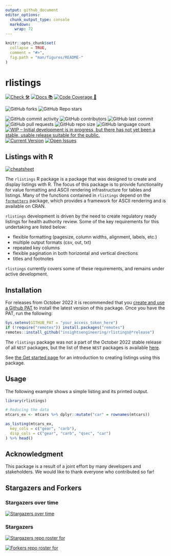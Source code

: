 ```yaml
---
output: github_document
editor_options: 
  chunk_output_type: console
  markdown: 
    wrap: 72
---
```


<!-- README.md is generated from README.Rmd. Please edit that file -->

```r
knitr::opts_chunk$set(
  collapse = TRUE,
  comment = "#>",
  fig.path = "man/figures/README-"
)
```

# rlistings

<!-- start badges -->

[![Check
🛠](https://github.com/insightsengineering/rlistings/actions/workflows/check.yaml/badge.svg)](https://github.com/insightsengineering/rlistings/actions/workflows/check.yaml)
[![Docs
📚](https://github.com/insightsengineering/rlistings/actions/workflows/docs.yaml/badge.svg)](https://insightsengineering.github.io/rlistings/)
[![Code Coverage
📔](https://raw.githubusercontent.com/insightsengineering/rlistings/_xml_coverage_reports/data/main/badge.svg)](https://raw.githubusercontent.com/insightsengineering/rlistings/_xml_coverage_reports/data/main/coverage.xml)

![GitHub
forks](https://img.shields.io/github/forks/insightsengineering/rlistings?style=social)
![GitHub Repo
stars](https://img.shields.io/github/stars/insightsengineering/rlistings?style=social)

![GitHub commit
activity](https://img.shields.io/github/commit-activity/m/insightsengineering/rlistings)
![GitHub
contributors](https://img.shields.io/github/contributors/insightsengineering/rlistings)
![GitHub last
commit](https://img.shields.io/github/last-commit/insightsengineering/rlistings)
![GitHub pull
requests](https://img.shields.io/github/issues-pr/insightsengineering/rlistings)
![GitHub repo
size](https://img.shields.io/github/repo-size/insightsengineering/rlistings)
![GitHub language
count](https://img.shields.io/github/languages/count/insightsengineering/rlistings)
[![WIP -- Initial development is in progress, but there has not yet been
a stable, usable release suitable for the
public.](https://www.repostatus.org/badges/latest/wip.svg)](https://www.repostatus.org/#wip)
[![Current
Version](https://img.shields.io/github/r-package/v/insightsengineering/rlistings/main?color=purple&label=package%20version)](https://github.com/insightsengineering/rlistings/tree/main)
[![Open
Issues](https://img.shields.io/github/issues-raw/insightsengineering/rlistings?color=red&label=open%20issues)](https://github.com/insightsengineering/rlistings/issues?q=is%3Aissue+is%3Aopen+sort%3Aupdated-desc)
<!-- end badges -->

## Listings with R

[![cheatsheet](https://img.shields.io/badge/cheatsheet-rlistings-blue)](https://insightsengineering.github.io/rlistings/inst/cheatsheet/rlistings_cheatsheet_03-24.pdf)

The `rlistings` R package is a package that was designed to create and
display listings with R. The focus of this package is to provide
functionality for value formatting and ASCII rendering infrastructure
for tables and listings. Many of the functions contained in `rlistings`
depend on the
[`formatters`](https://insightsengineering.github.io/formatters/)
package, which provides a framework for ASCII rendering and is available
on CRAN.

`rlistings` development is driven by the need to create regulatory ready
listings for health authority review. Some of the key requirements for
this undertaking are listed below:

-   flexible formatting (pagesize, column widths, alignment, labels,
    etc.)
-   multiple output formats (csv, out, txt)
-   repeated key columns
-   flexible pagination in both horizontal and vertical directions
-   titles and footnotes

`rlistings` currently covers some of these requirements, and remains
under active development.

## Installation

For releases from October 2022 it is recommended that you [create and
use a Github
PAT](https://docs.github.com/en/github/authenticating-to-github/keeping-your-account-and-data-secure/creating-a-personal-access-token)
to install the latest version of this package. Once you have the PAT,
run the following:

``` r
Sys.setenv(GITHUB_PAT = "your_access_token_here")
if (!require("remotes")) install.packages("remotes")
remotes::install_github("insightsengineering/rlistings@*release")
```

The `rlistings` package was not a part of the October 2022 stable
release of all `NEST` packages, but the list of these `NEST` packages is
available
[here](https://github.com/insightsengineering/depository#readme).

See [the Get started
page](https://insightsengineering.github.io/rlistings/main/articles/rlistings.html)
for an introduction to creating listings using this package.

## Usage

The following example shows a simple listing and its printed output.

```r
library(rlistings)

# Reducing the data
mtcars_ex <- mtcars %>% dplyr::mutate("car" = rownames(mtcars))

as_listing(mtcars_ex,
  key_cols = c("gear", "carb"),
  disp_cols = c("gear", "carb", "qsec", "car")
) %>% head()
```

## Acknowledgment

This package is a result of a joint effort by many developers and
stakeholders. We would like to thank everyone who contributed so far!

## Stargazers and Forkers

### Stargazers over time

[![Stargazers over
time](https://starchart.cc/insightsengineering/rlistings.svg)](https://starchart.cc/insightsengineering/rlistings)

### Stargazers

[![Stargazers repo roster for
](https://reporoster.com/stars/insightsengineering/rlistings)](https://github.com/insightsengineering/rlistings/stargazers)

[![Forkers repo roster for
](https://reporoster.com/forks/insightsengineering/rlistings)](https://github.com/insightsengineering/rlistings/network/members)
